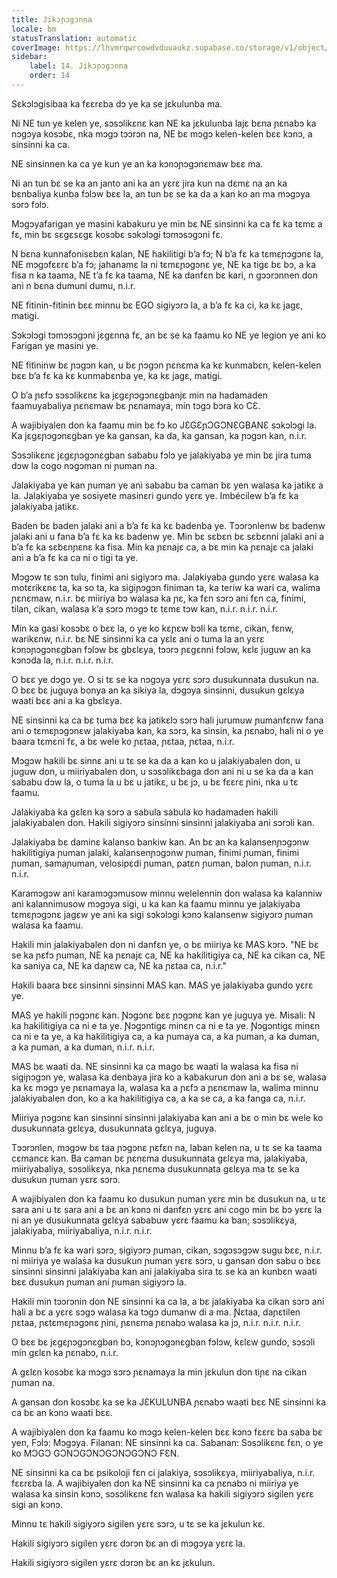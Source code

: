 ```yaml
---
title: Jikɔɲɔgɔnna
locale: bm
statusTranslation: automatic
coverImage: https://lhvmrqwrcowdvduuaukz.supabase.co/storage/v1/object/public/strapi-uploads/small_cover-educacion-fundamental.webp-2d51a7828a2b1309555be27f7e2a61a0.webp
sidebar:
    label: 14. Jikɔɲɔgɔnna
    order: 14
---
```

Sɛkɔlɔgisibaa ka fɛɛrɛba dɔ ye ka se jɛkulunba ma.

Ni NE tun ye kelen ye, sɔsɔlikɛnɛ kan NE ka jɛkulunba lajɛ bɛna ɲɛnabɔ ka nɔgɔya kosɔbɛ, nka mɔgɔ tɔɔrɔn na, NE bɛ mɔgɔ kelen-kelen bɛɛ kɔnɔ, a sinsinni ka ca.

NE sinsinnen ka ca ye kun ye an ka kɔnɔɲɔgɔnɛmaw bɛɛ ma.

Ni an tun bɛ se ka an janto ani ka an yɛrɛ jira kun na dɛmɛ na an ka bɛnbaliya kunba fɔlɔw bɛɛ la, an tun bɛ se ka da a kan ko an ma mɔgɔya sɔrɔ fɔlɔ.

Mɔgɔyafarigan ye masini kabakuru ye min bɛ NE sinsinni ka ca fɛ ka tɛmɛ a fɛ, min bɛ sɛgɛsɛgɛ kosɔbɛ sɔkɔlɔgi tɔmɔsɔgɔni fɛ.

N bɛna kunnafonisɛbɛn kalan, NE hakilitigi b’a fɔ; N b’a fɛ ka tɛmɛɲɔgɔnɛ la, NE mɔgɔfɛɛrɛ b’a fɔ; jahanamɛ la ni tɛmɛɲɔgɔnɛ ye, NE ka tigɛ bɛ bɔ, a ka fisa n ka taama, NE t’a fɛ ka taama, NE ka danfɛn bɛ kari, n gɔɔrɔnnen don ani n bɛna dumuni dumu, n.i.r.

NE fitinin-fitinin bɛɛ minnu bɛ EGO sigiyɔrɔ la, a b’a fɛ ka ci, ka kɛ jagɛ, matigi.

Sɔkɔlɔgi tɔmɔsɔgɔni jɛgɛnna fɛ, an bɛ se ka faamu ko NE ye legion ye ani ko Farigan ye masini ye.

NE fitininw bɛ ɲɔgɔn kan, u bɛ ɲɔgɔn ɲɛnɛma ka kɛ kunmabɛn, kelen-kelen bɛɛ b’a fɛ ka kɛ kunmabɛnba ye, ka kɛ jagɛ, matigi.

O b’a ɲɛfɔ sɔsɔlikɛnɛ ka jɛgɛɲɔgɔnɛgbanjɛ min na hadamaden faamuyabaliya ɲɛnɛmaw bɛ ɲɛnamaya, min tɔgɔ bɔra ko CƐ.

A wajibiyalen don ka faamu min bɛ fɔ ko JƐGƐɲƆGƆNƐGBANƐ sɔkɔlɔgi la. Ka jɛgɛɲɔgɔnɛgban ye ka gansan, ka da, ka gansan, ka ɲɔgɔn kan, n.i.r.

Sɔsɔlikɛnɛ jɛgɛɲɔgɔnɛgban sababu fɔlɔ ye jalakiyaba ye min bɛ jira tuma dɔw la cogo nɔgɔman ni ɲuman na.

Jalakiyaba ye kan ɲuman ye ani sababu ba caman bɛ yen walasa ka jatikɛ a la. Jalakiyaba ye sosiyete masinɛri gundo yɛrɛ ye. Imbécilew b’a fɛ ka jalakiyaba jatikɛ.

Baden bɛ baden jalaki ani a b’a fɛ ka kɛ badenba ye. Tɔɔrɔnlenw bɛ badenw jalaki ani u fana b’a fɛ ka kɛ badenw ye. Min bɛ sɛbɛn bɛ sɛbɛnni jalaki ani a b’a fɛ ka sɛbɛnɲɛnɛ ka fisa. Min ka ɲɛnajɛ ca, a bɛ min ka ɲɛnajɛ ca jalaki ani a b’a fɛ ka ca ni o tigi ta ye.

Mɔgɔw tɛ sɔn tulu, finimi ani sigiyɔrɔ ma. Jalakiyaba gundo yɛrɛ walasa ka motɛrikɛnɛ ta, ka so ta, ka sigiɲɔgɔn finiman ta, ka teriw ka wari ca, walima ɲɛnɛmaw, n.i.r. bɛ miiriya bɔ walasa ka ɲɛ, ka fɛn sɔrɔ ani fɛn ca, finimi, tilan, cikan, walasa k’a sɔrɔ mɔgɔ tɛ tɛmɛ tɔw kan, n.i.r. n.i.r. n.i.r.

Min ka gasi kosɔbɛ o bɛɛ la, o ye ko kɛɲɛw bɔli ka tɛmɛ, cikan, fɛnw, warikɛnw, n.i.r. bɛ NE sinsinni ka ca yɛlɛ ani o tuma la an yɛrɛ kɔnɔɲɔgɔnɛgban fɔlɔw bɛ gbɛlɛya, tɔɔrɔ ɲɛgɛnni fɔlɔw, kɛlɛ juguw an ka kɔnɔda la, n.i.r. n.i.r. n.i.r.

O bɛɛ ye dɔgɔ ye. O si tɛ se ka nɔgɔya yɛrɛ sɔrɔ dusukunnata dusukun na. O bɛɛ bɛ juguya bonya an ka sikiya la, dɔgɔya sinsinni, dusukun gɛlɛya waati bɛɛ ani a ka gbɛlɛya.

NE sinsinni ka ca bɛ tuma bɛɛ ka jatikɛlɔ sɔrɔ hali jurumuw ɲumanfɛnw fana ani o tɛmɛɲɔgɔnɛw jalakiyaba kan, ka sɔrɔ, ka sinsin, ka ɲɛnabɔ, hali ni o ye baara tɛmɛni fɛ, a bɛ wele ko ɲɛtaa, ɲɛtaa, ɲɛtaa, n.i.r.

Mɔgɔw hakili bɛ sinnɛ ani u tɛ se ka da a kan ko u jalakiyabalen don, u juguw don, u miiriyabalen don, u sɔsɔlikɛbaga don ani ni u se ka da a kan sababu dɔw la, o tuma la u bɛ u jatikɛ, u bɛ jɔ, u bɛ fɛɛrɛ ɲini, nka u tɛ faamu.

Jalakiyaba ka gɛlɛn ka sɔrɔ a sabula sabula ko hadamaden hakili jalakiyabalen don. Hakili sigiyɔrɔ sinsinni sinsinni jalakiyaba ani sɔrɔli kan.

Jalakiyaba bɛ daminɛ kalanso bankiw kan. An bɛ an ka kalansenɲɔgɔnw hakilitigiya ɲuman jalaki, kalansenɲɔgɔnw ɲuman, finimi ɲuman, finimi ɲuman, samaɲuman, velosipɛdi ɲuman, patɛn ɲuman, balon ɲuman, n.i.r. n.i.r.

Karamɔgɔw ani karamɔgɔmusow minnu welelennin don walasa ka kalanniw ani kalannimusow mɔgɔya sigi, u ka kan ka faamu minnu ye jalakiyaba tɛmɛɲɔgɔnɛ jagɛw ye ani ka sigi sɔkɔlɔgi kɔnɔ kalansenw sigiyɔrɔ ɲuman walasa ka faamu.

Hakili min jalakiyabalen don ni danfɛn ye, o bɛ miiriya kɛ MAS kɔrɔ. "NE bɛ se ka ɲɛfɔ ɲuman, NE ka ɲɛnajɛ ca, NE ka hakilitigiya ca, NE ka cikan ca, NE ka saniya ca, NE ka daɲɛw ca, NE ka ɲɛtaa ca, n.i.r."

Hakili baara bɛɛ sinsinni sinsinni MAS kan. MAS ye jalakiyaba gundo yɛrɛ ye.

MAS ye hakili ɲɔgɔnɛ kan. Ɲɔgɔnɛ bɛɛ ɲɔgɔnɛ kan ye juguya ye. Misali: N ka hakilitigiya ca ni e ta ye. Ɲɔgɔntigɛ minɛn ca ni e ta ye. Ɲɔgɔntigɛ minɛn ca ni e ta ye, a ka hakilitigiya ca, a ka ɲumaya ca, a ka ɲuman, a ka duman, a ka ɲuman, a ka duman, n.i.r. n.i.r.

MAS bɛ waati da. NE sinsinni ka ca mago bɛ waati la walasa ka fisa ni sigiɲɔgɔn ye, walasa ka denbaya jira ko a kabakurun don ani a bɛ se, walasa ka kɛ mɔgɔ ye ɲɛnamaya la, walasa ka a ɲɛfɔ a ɲɛnɛmaw la, walima minnu jalakiyabalen don, ko a ka hakilitigiya ca, a ka se ca, a ka fanga ca, n.i.r.

Miiriya ɲɔgɔnɛ kan sinsinni sinsinni jalakiyaba kan ani a bɛ o min bɛ wele ko dusukunnata gɛlɛya, dusukunnata gɛlɛya, juguya.

Tɔɔrɔnlen, mɔgɔw bɛ taa ɲɔgɔnɛ ɲɛfɛn na, laban kelen na, u tɛ se ka taama cɛmancɛ kan. Ba caman bɛ ɲɛnɛma dusukunnata gɛlɛya ma, jalakiyaba, miiriyabaliya, sɔsɔlikɛya, nka ɲɛnɛma dusukunnata gɛlɛya ma tɛ se ka dusukun ɲuman yɛrɛ sɔrɔ.

A wajibiyalen don ka faamu ko dusukun ɲuman yɛrɛ min bɛ dusukun na, u tɛ sara ani u tɛ sara ani a bɛ an kɔnɔ ni danfɛn yɛrɛ ani cogo min bɛ bɔ yɛrɛ la ni an ye dusukunnata gɛlɛya sababuw yɛrɛ faamu ka ban; sɔsɔlikɛya, jalakiyaba, miiriyabaliya, n.i.r. n.i.r.

Minnu b’a fɛ ka wari sɔrɔ, sigiyɔrɔ ɲuman, cikan, sɔgɔsɔgɔw sugu bɛɛ, n.i.r. ni miiriya ye walasa ka dusukun ɲuman yɛrɛ sɔrɔ, u gansan don sabu o bɛɛ sinsinni sinsinni jalakiyaba kan ani jalakiyaba sira tɛ se ka an kunbɛn waati bɛɛ dusukun ɲuman ani ɲuman sigiyɔrɔ la.

Hakili min tɔɔrɔnin don NE sinsinni ka ca la, a bɛ jalakiyaba ka cikan sɔrɔ ani hali a bɛ a yɛrɛ sɔgɔ walasa ka tɔgɔ dumanw di a ma. Ɲɛtaa, daɲɛtilen ɲɛtaa, ɲɛtɛmɛɲɔgɔnɛ ɲini, ɲɛnɛma ɲɛnabɔ walasa ka jɔ, n.i.r. n.i.r. n.i.r.

O bɛɛ bɛ jɛgɛɲɔgɔnɛgban bɔ, kɔnɔɲɔgɔnɛgban fɔlɔw, kɛlɛw gundo, sɔsɔli min gɛlɛn ka ɲɛnabɔ, n.i.r.

A gɛlɛn kosɔbɛ ka mɔgɔ sɔrɔ ɲɛnamaya la min jɛkulun don tiɲɛ na cikan ɲuman na.

A gansan don kosɔbɛ ka se ka JƐKULUNBA ɲɛnabɔ waati bɛɛ NE sinsinni ka ca bɛ an kɔnɔ waati bɛɛ.

A wajibiyalen don ka faamu ko mɔgɔ kelen-kelen bɛɛ kɔnɔ fɛɛrɛ ba saba bɛ yen, Fɔlɔ: Mɔgɔya. Filanan: NE sinsinni ka ca. Sabanan: Sɔsɔlikɛnɛ fɛn, o ye ko MƆGƆ GƆNƆGƆNƆGƆNƆGƆNƆ FƐN.

NE sinsinni ka ca bɛ psikoloji fɛn ci jalakiya, sɔsɔlikɛya, miiriyabaliya, n.i.r. fɛɛrɛba la. A wajibiyalen don ka NE sinsinni ka ca ɲɛnabɔ ni miiriya ye walasa ka sinsin kɔnɔ, sɔsɔlikɛnɛ fɛn walasa ka hakili sigiyɔrɔ sigilen yɛrɛ sigi an kɔnɔ.

Minnu tɛ hakili sigiyɔrɔ sigilen yɛrɛ sɔrɔ, u tɛ se ka jɛkulun kɛ.

Hakili sigiyɔrɔ sigilen yɛrɛ dɔrɔn bɛ an di mɔgɔya yɛrɛ la.

Hakili sigiyɔrɔ sigilen yɛrɛ dɔrɔn bɛ an kɛ jɛkulun.

